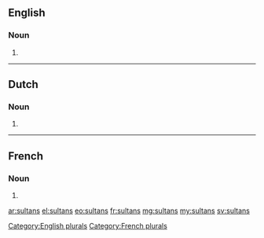 {{also|sultāns}}
==English==

===Noun===
{{head|en|noun}}

# {{plural of|sultan|lang=en|nocat=1}}[[Category:English plurals]]

----

==Dutch==

===Noun===
{{head|nl}}

# {{nl-noun form of|pl|sultan}}

----

==French==

===Noun===
{{head|fr|noun|g=m}}

# {{plural of|sultan|lang=fr|nocat=1}}[[Category:French plurals]]

[[ar:sultans]]
[[el:sultans]]
[[eo:sultans]]
[[fr:sultans]]
[[mg:sultans]]
[[my:sultans]]
[[sv:sultans]]
